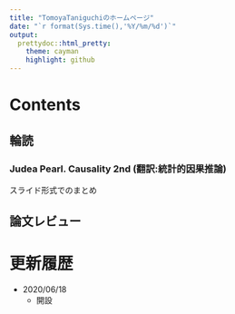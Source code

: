 ```yaml
---
title: "TomoyaTaniguchiのホームページ"
date: "`r format(Sys.time(),'%Y/%m/%d')`"
output:
  prettydoc::html_pretty:
    theme: cayman
    highlight: github
---
```


# Contents

## 輪読

### Judea Pearl. Causality 2nd (翻訳:統計的因果推論)

スライド形式でのまとめ



## 論文レビュー


# 更新履歴

* 2020/06/18
  * 開設

